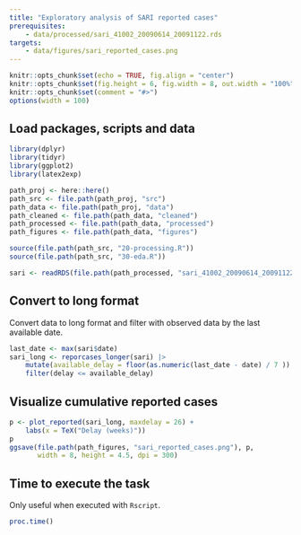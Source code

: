 ```yaml
---
title: "Exploratory analysis of SARI reported cases"
prerequisites:
    - data/processed/sari_41002_20090614_20091122.rds
targets:
    - data/figures/sari_reported_cases.png
---
```


```r
knitr::opts_chunk$set(echo = TRUE, fig.align = "center")
knitr::opts_chunk$set(fig.height = 6, fig.width = 8, out.width = "100%")
knitr::opts_chunk$set(comment = "#>")
options(width = 100)
```

## Load packages, scripts and data

```r
library(dplyr)
library(tidyr)
library(ggplot2)
library(latex2exp)

path_proj <- here::here()
path_src <- file.path(path_proj, "src")
path_data <- file.path(path_proj, "data")
path_cleaned <- file.path(path_data, "cleaned")
path_processed <- file.path(path_data, "processed")
path_figures <- file.path(path_data, "figures")

source(file.path(path_src, "20-processing.R"))
source(file.path(path_src, "30-eda.R"))

sari <- readRDS(file.path(path_processed, "sari_41002_20090614_20091122.rds"))
```

## Convert to long format

Convert data to long format and filter with observed data by the last available date.

```r
last_date <- max(sari$date)
sari_long <- reporcases_longer(sari) |>
    mutate(available_delay = floor(as.numeric(last_date - date) / 7 )) |>
    filter(delay <= available_delay)
```

## Visualize cumulative reported cases

```r
p <- plot_reported(sari_long, maxdelay = 26) +
    labs(x = TeX("Delay (weeks)"))
p
ggsave(file.path(path_figures, "sari_reported_cases.png"), p,
       width = 8, height = 4.5, dpi = 300)
```


## Time to execute the task

Only useful when executed with `Rscript`.

```r
proc.time()
```

